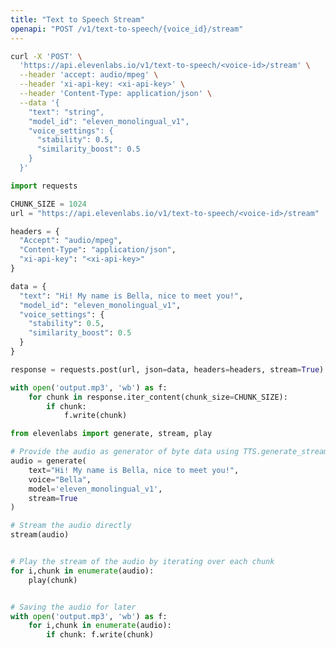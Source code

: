 ```yaml
---
title: "Text to Speech Stream"
openapi: "POST /v1/text-to-speech/{voice_id}/stream"
---
```


<RequestExample>

```Bash Curl
curl -X 'POST' \
  'https://api.elevenlabs.io/v1/text-to-speech/<voice-id>/stream' \
  --header 'accept: audio/mpeg' \
  --header 'xi-api-key: <xi-api-key>' \
  --header 'Content-Type: application/json' \
  --data '{
    "text": "string",
    "model_id": "eleven_monolingual_v1",
    "voice_settings": {
      "stability": 0.5,
      "similarity_boost": 0.5
    }
  }'
```

```Python Python
import requests

CHUNK_SIZE = 1024
url = "https://api.elevenlabs.io/v1/text-to-speech/<voice-id>/stream"

headers = {
  "Accept": "audio/mpeg",
  "Content-Type": "application/json",
  "xi-api-key": "<xi-api-key>"
}

data = {
  "text": "Hi! My name is Bella, nice to meet you!",
  "model_id": "eleven_monolingual_v1",
  "voice_settings": {
    "stability": 0.5,
    "similarity_boost": 0.5
  }
}

response = requests.post(url, json=data, headers=headers, stream=True)

with open('output.mp3', 'wb') as f:
    for chunk in response.iter_content(chunk_size=CHUNK_SIZE):
        if chunk:
            f.write(chunk)
```

```Python Client
from elevenlabs import generate, stream, play 

# Provide the audio as generator of byte data using TTS.generate_stream
audio = generate(
    text="Hi! My name is Bella, nice to meet you!",
    voice="Bella",
    model='eleven_monolingual_v1',
    stream=True
)

# Stream the audio directly 
stream(audio)


# Play the stream of the audio by iterating over each chunk
for i,chunk in enumerate(audio):
    play(chunk)


# Saving the audio for later 
with open('output.mp3', 'wb') as f:
    for i,chunk in enumerate(audio):
        if chunk: f.write(chunk) 

```

</RequestExample>